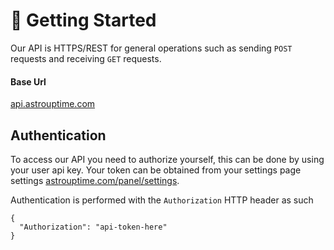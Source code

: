 # 🌟 Getting Started

Our API is HTTPS/REST for general operations such as sending `POST` requests and receiving `GET` requests.

#### Base Url

[api.astrouptime.com](https://api.astrouptime.com)

## Authentication

To access our API you need to authorize yourself, this can be done by using your user api key. Your token can be obtained from your settings page settings [astrouptime.com/panel/settings](https://astrouptime.com/panel/settings?selected=other).

Authentication is performed with the `Authorization` HTTP header as such

```json:title=HTTP%20Headers
{
  "Authorization": "api-token-here"
}
```